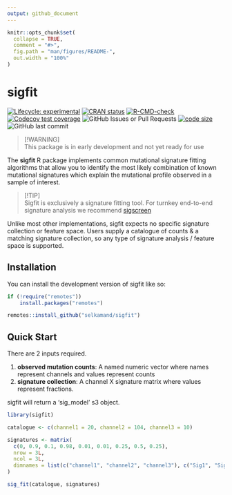 ```yaml
---
output: github_document
---
```


<!-- README.md is generated from README.Rmd. Please edit that file -->

```r
knitr::opts_chunk$set(
  collapse = TRUE,
  comment = "#>",
  fig.path = "man/figures/README-",
  out.width = "100%"
)
```

# sigfit

<!-- badges: start -->
[![Lifecycle: experimental](https://img.shields.io/badge/lifecycle-experimental-orange.svg)](https://lifecycle.r-lib.org/articles/stages.html#experimental)
[![CRAN status](https://www.r-pkg.org/badges/version/sigfit)](https://CRAN.R-project.org/package=sigfit)
[![R-CMD-check](https://github.com/selkamand/sigfit/actions/workflows/R-CMD-check.yaml/badge.svg)](https://github.com/selkamand/sigfit/actions/workflows/R-CMD-check.yaml)
[![Codecov test coverage](https://codecov.io/gh/selkamand/sigfit/branch/main/graph/badge.svg)](https://app.codecov.io/gh/selkamand/sigfit?branch=main)
![GitHub Issues or Pull Requests](https://img.shields.io/github/issues-closed/selkamand/sigfit)
[![code size](https://img.shields.io/github/languages/code-size/selkamand/sigfit.svg)](https://github.com/selkamand/sigfit)
![GitHub last commit](https://img.shields.io/github/last-commit/selkamand/sigfit)
<!-- badges: end -->

> [!WARNING]  
> This package is in early development and not yet ready for use

The **sigfit** R package implements common mutational signature fitting 
algorithms that allow you to identify the most likely combination of known mutational signatures 
which explain the mutational profile observed in a sample of interest.

> [!TIP]  
> Sigfit is exclusively a signature fitting tool. For turnkey end-to-end signature analysis 
> we recommend [sigscreen](https://github.com/selkamand/sigscreen)

Unlike most other implementations, sigfit expects no specific signature collection or feature space. 
Users supply a catalogue of counts & a matching signature collection, so any type of signature analysis / feature space is supported.

## Installation

You can install the development version of sigfit like so:

``` r
if (!require("remotes"))
    install.packages("remotes")

remotes::install_github("selkamand/sigfit")
```

## Quick Start

There are 2 inputs required. 

1. **observed mutation counts**: A named numeric vector where names represent channels and values represent counts
2. **signature collection**: A channel X signature matrix where values represent fractions.

sigfit will return a 'sig_model' s3 object.

```r
library(sigfit)

catalogue <- c(channel1 = 20, channel2 = 104, channel3 = 10)

signatures <- matrix(
  c(0, 0.9, 0.1, 0.98, 0.01, 0.01, 0.25, 0.5, 0.25),
  nrow = 3L,
  ncol = 3L,
  dimnames = list(c("channel1", "channel2", "channel3"), c("Sig1", "Sig2", "Sig3"))
)

sig_fit(catalogue, signatures)
```
